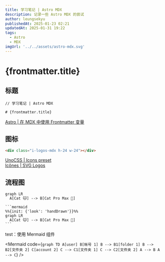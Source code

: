 ```yaml
---
title: 学习笔记 | Astro MDX
description: 记录一些 Astro MDX 的尝试
author: leungsekyu
publishedAt: 2025-01-23 02:21
updatedAt: 2025-01-31 19:22
tags:
  - Astro
  - MDX
imgUrl: '../../assets/astro-mdx.svg'
---
```



# {frontmatter.title}

## 标题

```mdx
// 学习笔记 | Astro MDX

# {frontmatter.title}
```

[Astro | 在 MDX 中使用 Frontmatter 变量](https://docs.astro.build/zh-cn/guides/integrations-guide/mdx/#%E5%9C%A8-mdx-%E4%B8%AD%E4%BD%BF%E7%94%A8-frontmatter-%E5%8F%98%E9%87%8F)

## 图标

<div class="i-logos-mdx h-24 w-24"></div>

```html
<div class="i-logos-mdx h-24 w-24"></div>
```

[UnoCSS | Icons preset](https://unocss.dev/presets/icons#icons-preset)  
[Icônes | SVG Logos](https://icones.js.org/collection/logos)

## 流程图

```mermaid
graph LR
  A[Cat 🐱] --> B[Cat Pro Max 🐯]
```

````mdx
```mermaid
%%{init: {'look': 'handDrawn'}}%%
graph LR
  A[Cat 🐱] --> B[Cat Pro Max 🐯]
```
````

test：使用 Mermaid 组件

<Mermaid
  code={`
graph TD
  A[user]
    B[帐号 1]
      B --> B1[folder 1]
      B --> B2[文件夹 2]
    C[account 2]
      C --> C1[文件夹 1]
      C --> C2[文件夹 2]
  A --> B
  A --> C
`}
/>
